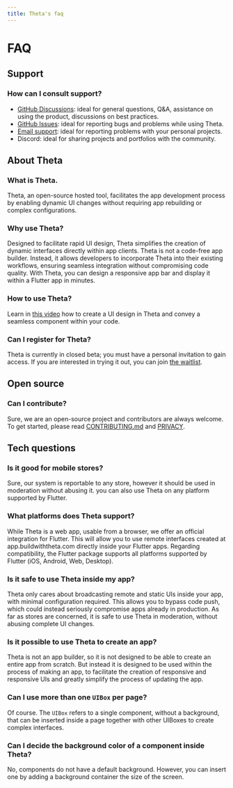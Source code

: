 ```yaml
---
title: Theta's faq
---
```


# FAQ

## Support

### How can I consult support?

- [GitHub Discussions](https://github.com/buildwiththeta/buildwiththeta/discussions): ideal for general questions, Q&A, assistance on using the product, discussions on best practices.
- [GitHub Issues](https://github.com/buildwiththeta/buildwiththeta/issues): ideal for reporting bugs and problems while using Theta.
- [Email support](https://app.buildwiththeta.com): ideal for reporting problems with your personal projects.
- Discord: ideal for sharing projects and portfolios with the community.

## About Theta

### What is Theta.

Theta, an open-source hosted tool, facilitates the app development process by enabling dynamic UI changes without requiring app rebuilding or complex configurations.

### Why use Theta?

Designed to facilitate rapid UI design, Theta simplifies the creation of dynamic interfaces directly within app clients. Theta is not a code-free app builder. Instead, it allows developers to incorporate Theta into their existing workflows, ensuring seamless integration without compromising code quality. With Theta, you can design a responsive app bar and display it within a Flutter app in minutes.

### How to use Theta?

Learn in [this video](https://youtu.be/oFed0NIqBZI) how to create a UI design in Theta and convey a seamless component within your code.

### Can I register for Theta? 

Theta is currently in closed beta; you must have a personal invitation to gain access. If you are interested in trying it out, you can join [the waitlist](https://app.buildwiththeta.com).

## Open source

### Can I contribute?

Sure, we are an open-source project and contributors are always welcome. To get started, please read [CONTRIBUTING.md](https://github.com/buildwiththeta/buildwiththeta/blob/main/CONTRIBUTING.md) and [PRIVACY](https://github.com/buildwiththeta/buildwiththeta/blob/main/LICENSE).

## Tech questions

### Is it good for mobile stores?

Sure, our system is reportable to any store, however it should be used in moderation without abusing it. you can also use Theta on any platform supported by Flutter.

### What platforms does Theta support?

While Theta is a web app, usable from a browser, we offer an official integration for Flutter. This will allow you to use remote interfaces created at app.buildwiththeta.com directly inside your Flutter apps. Regarding compatibility, the Flutter package supports all platforms supported by Flutter (iOS, Android, Web, Desktop).

### Is it safe to use Theta inside my app?

Theta only cares about broadcasting remote and static UIs inside your app, with minimal configuration required. This allows you to bypass code push, which could instead seriously compromise apps already in production.
As far as stores are concerned, it is safe to use Theta in moderation, without abusing complete UI changes.

### Is it possible to use Theta to create an app?

Theta is not an app builder, so it is not designed to be able to create an entire app from scratch. But instead it is designed to be used within the process of making an app, to facilitate the creation of responsive and responsive UIs and greatly simplify the process of updating the app.

### Can I use more than one `UIBox` per page?

Of course. The `UIBox` refers to a single component, without a background, that can be inserted inside a page together with other UIBoxes to create complex interfaces.

### Can I decide the background color of a component inside Theta?

No, components do not have a default background. However, you can insert one by adding a background container the size of the screen.
